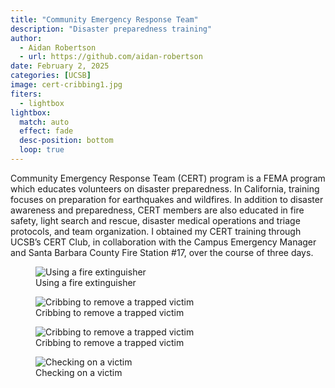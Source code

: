```yaml
---
title: "Community Emergency Response Team"
description: "Disaster preparedness training"
author: 
  - Aidan Robertson
  - url: https://github.com/aidan-robertson
date: February 2, 2025
categories: [UCSB]
image: cert-cribbing1.jpg
fiters:
  - lightbox
lightbox: 
  match: auto
  effect: fade
  desc-position: bottom
  loop: true
---
```

Community Emergency Response Team (CERT) program is a FEMA program which educates volunteers on disaster preparedness. In California, training focuses on preparation for earthquakes and wildfires. In addition to disaster awareness and preparedness, CERT members are also educated in fire safety, light search and rescue, disaster medical operations and triage protocols, and team organization. I obtained my CERT training through UCSB's CERT Club, in collaboration with the Campus Emergency Manager and Santa Barbara County Fire Station #17, over the course of three days.

::: {layout-ncol="2"}
![Using a fire extinguisher](cert-fire-extinguisher.jpg){group="cert"}

![Cribbing to remove a trapped victim](cert-cribbing1.jpg){group="cert"}

![Cribbing to remove a trapped victim](cert-cribbing2.jpg){group="cert"}

![Checking on a victim](cert-victim.jpg){group="cert"}
:::